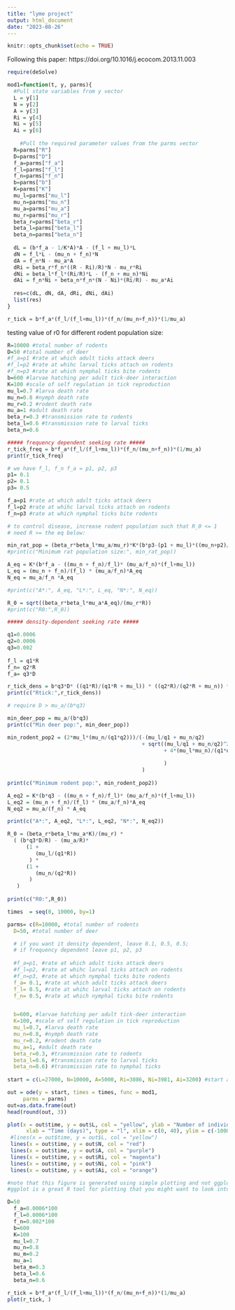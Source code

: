 ```yaml
---
title: "lyme project"
output: html_document
date: "2023-08-26"
---
```


```r
knitr::opts_chunk$set(echo = TRUE)
```

Following this paper: https://doi.org/10.1016/j.ecocom.2013.11.003

```r
require(deSolve)

mod1=function(t, y, parms){
  #Pull state variables from y vector
  L = y[1]
  N = y[2]
  A = y[3]
  Ri = y[4]
  Ni = y[5]
  Ai = y[6]
  
    #Pull the required parameter values from the parms vector
  R=parms["R"]
  D=parms["D"]
  f_a=parms["f_a"]
  f_l=parms["f_l"]
  f_n=parms["f_n"]
  b=parms["b"]
  K=parms["K"]
  mu_l=parms["mu_l"]
  mu_n=parms["mu_n"]
  mu_a=parms["mu_a"]
  mu_r=parms["mu_r"]
  beta_r=parms["beta_r"]
  beta_l=parms["beta_l"]
  beta_n=parms["beta_n"]
  
  dL = (b*f_a - 1/K*A)*A - (f_l + mu_l)*L
  dN = f_l*L - (mu_n + f_n)*N
  dA = f_n*N - mu_a*A
  dRi = beta_r*f_n*((R - Ri)/R)*N - mu_r*Ri
  dNi = beta_l*f_l*(Ri/R)*L - (f_n + mu_n)*Ni
  dAi = f_n*Ni + beta_n*f_n*(N - Ni)*(Ri/R) - mu_a*Ai
  
  res=c(dL, dN, dA, dRi, dNi, dAi)
  list(res)
}

r_tick = b*f_a*(f_l/(f_l+mu_l))*(f_n/(mu_n+f_n))*(1/mu_a)
```

testing value of r0 for different rodent population size:
```r
R=10000 #total number of rodents
D=50 #total number of deer
#f_a=p1 #rate at which adult ticks attack deers
#f_l=p2 #rate at whihc larval ticks attach on rodents
#f_n=p3 #rate at which nymphal ticks bite rodents
b=600 #larvae hatching per adult tick-deer interaction
K=100 #scale of self regulation in tick reproduction
mu_l=0.7 #larva death rate
mu_n=0.8 #nymph death rate
mu_r=0.2 #rodent death rate
mu_a=1 #adult death rate
beta_r=0.3 #transmission rate to rodents
beta_l=0.6 #transmission rate to larval ticks
beta_n=0.6

##### frequency dependent seeking rate #####
r_tick_freq = b*f_a*(f_l/(f_l+mu_l))*(f_n/(mu_n+f_n))*(1/mu_a) 
print(r_tick_freq)

# we have f_l, f_n f_a = p1, p2, p3
p1= 0.1
p2= 0.1
p3= 0.5

f_a=p1 #rate at which adult ticks attack deers
f_l=p2 #rate at whihc larval ticks attach on rodents
f_n=p3 #rate at which nymphal ticks bite rodents

# to control disease, increase rodent population such that R_0 <= 1
# need R >= the eq below:

min_rat_pop = (beta_r*beta_l*mu_a/mu_r)*K*(b*p3-(p1 + mu_l)*((mu_n+p2)/p1)*(mu_a/p2))
#print(c("Minimum rat population size:", min_rat_pop))

A_eq = K*(b*f_a - ((mu_n + f_n)/f_l)* (mu_a/f_n)*(f_l+mu_l))
L_eq = (mu_n + f_n)/(f_l) * (mu_a/f_n)*A_eq
N_eq = mu_a/f_n *A_eq

#print(c("A*:", A_eq, "L*:", L_eq, "N*:", N_eq))

R_0 = sqrt((beta_r*beta_l*mu_a*A_eq)/(mu_r*R))
#print(c("R0:",R_0))

##### density-dependent seeking rate #####

q1=0.0006
q2=0.0006
q3=0.002
  
f_l = q1*R
f_n= q2*R
f_a= q3*D

r_tick_dens = b*q3*D* ((q1*R)/(q1*R + mu_l)) * ((q2*R)/(q2*R + mu_n)) * (1/mu_a)
print(c("Rtick:",r_tick_dens))

# require D > mu_a/(b*q3)

min_deer_pop = mu_a/(b*q3)
print(c("Min deer pop:", min_deer_pop))

min_rodent_pop2 = (2*mu_l*(mu_n/(q1*q2)))/(-(mu_l/q1 + mu_n/q2) 
                                           + sqrt((mu_l/q1 + mu_n/q2)^2 
                                                  + 4*(mu_l*mu_n)/(q1*q2) * ((b*q3*D)/(mu_a)-1
                                                                             )
                                                  )
                                           )
                                           
print(c("Minimum rodent pop:", min_rodent_pop2))

A_eq2 = K*(b*q3 - ((mu_n + f_n)/f_l)* (mu_a/f_n)*(f_l+mu_l))
L_eq2 = (mu_n + f_n)/(f_l) * (mu_a/f_n)*A_eq
N_eq2 = mu_a/(f_n) * A_eq

print(c("A*:", A_eq2, "L*:", L_eq2, "N*:", N_eq2))

R_0 = (beta_r*beta_l*mu_a*K)/(mu_r) * 
  ( (b*q3*D/R) - (mu_a/R)*
      (1 + 
         (mu_l/(q1*R))  
       ) *
      (1 + 
         (mu_n/(q2*R))
       )
   )
  
print(c("R0:",R_0))

```



```r
times  = seq(0, 10000, by=1)

parms= c(R=10000, #total number of rodents
  D=50, #total number of deer

  # if you want it density dependent, leave 0.1, 0.5, 0.5; 
  # if frequency dependent leave p1, p2, p3
  
  #f_a=p1, #rate at which adult ticks attack deers
  #f_l=p2, #rate at whihc larval ticks attach on rodents
  #f_n=p3, #rate at which nymphal ticks bite rodents
  f_a= 0.1, #rate at which adult ticks attack deers
  f_l= 0.5, #rate at whihc larval ticks attach on rodents
  f_n= 0.5, #rate at which nymphal ticks bite rodents


  b=600, #larvae hatching per adult tick-deer interaction
  K=100, #scale of self regulation in tick reproduction
  mu_l=0.7, #larva death rate
  mu_n=0.8, #nymph death rate
  mu_r=0.2, #rodent death rate
  mu_a=1, #adult death rate
  beta_r=0.3, #transmission rate to rodents
  beta_l=0.6, #transmission rate to larval ticks
  beta_n=0.6) #transmission rate to nymphal ticks
  
start = c(L=27000, N=10000, A=5000, Ri=3086, Ni=3981, Ai=3200) #start at eqiluilibria
```

```r
out = ode(y = start, times = times, func = mod1, 
     parms = parms)
out=as.data.frame(out)
head(round(out, 3))
```
```r
plot(x = out$time, y = out$L, col = "yellow", ylab = "Number of individuals", 
      xlab = "Time (days)", type = "l", xlim = c(0, 40), ylim = c(-1000,20000))
 #lines(x = out$time, y = out$L, col = "yellow")
 lines(x = out$time, y = out$N, col = "red")
 lines(x = out$time, y = out$A, col = "purple")
 lines(x = out$time, y = out$Ri, col = "magenta")
 lines(x = out$time, y = out$Ni, col = "pink")
 lines(x = out$time, y = out$Ai, col = "orange")

#note that this figure is generated using simple plotting and not ggplot. 
#ggplot is a great R tool for plotting that you might want to look into. 
```

```r
D=50
  f_a=0.0006*100
  f_l=0.0006*100
  f_n=0.002*100
  b=600
  K=100
  mu_l=0.7
  mu_n=0.8
  mu_m=0.2
  mu_a=1
  beta_m=0.3
  beta_l=0.6
  beta_n=0.6

r_tick = b*f_a*(f_l/(f_l+mu_l))*(f_n/(mu_n+f_n))*(1/mu_a)
plot(r_tick, )
```
